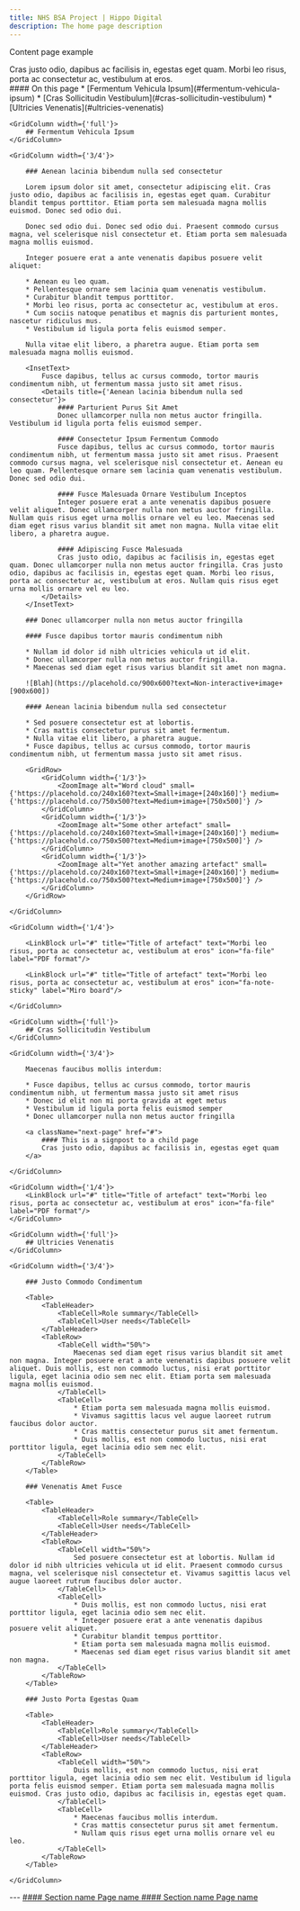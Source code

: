 ```yaml
---
title: NHS BSA Project | Hippo Digital
description: The home page description
---
```


<Heading caption='Template' tag='h1'>Content page example</Heading>

<GridRow>
    <GridColumn width={'2/3'}>
        <LeadParagraph>
            Cras justo odio, dapibus ac facilisis in, egestas eget quam. Morbi leo risus, porta ac consectetur ac, vestibulum at eros.
        </LeadParagraph>
    </GridColumn>
    <GridColumn width={'1/3'}>
        <nav className="in-page-nav">
            #### On this page
            * [Fermentum Vehicula Ipsum](#fermentum-vehicula-ipsum)
            * [Cras Sollicitudin Vestibulum](#cras-sollicitudin-vestibulum)
            * [Ultricies Venenatis](#ultricies-venenatis)
        </nav>
    </GridColumn>
</GridRow>

<GridRow>

    <GridColumn width={'full'}>
        ## Fermentum Vehicula Ipsum
    </GridColumn>

    <GridColumn width={'3/4'}>

        ### Aenean lacinia bibendum nulla sed consectetur

        Lorem ipsum dolor sit amet, consectetur adipiscing elit. Cras justo odio, dapibus ac facilisis in, egestas eget quam. Curabitur blandit tempus porttitor. Etiam porta sem malesuada magna mollis euismod. Donec sed odio dui.

        Donec sed odio dui. Donec sed odio dui. Praesent commodo cursus magna, vel scelerisque nisl consectetur et. Etiam porta sem malesuada magna mollis euismod.

        Integer posuere erat a ante venenatis dapibus posuere velit aliquet:

        * Aenean eu leo quam.
        * Pellentesque ornare sem lacinia quam venenatis vestibulum.
        * Curabitur blandit tempus porttitor.
        * Morbi leo risus, porta ac consectetur ac, vestibulum at eros.
        * Cum sociis natoque penatibus et magnis dis parturient montes, nascetur ridiculus mus.
        * Vestibulum id ligula porta felis euismod semper.

        Nulla vitae elit libero, a pharetra augue. Etiam porta sem malesuada magna mollis euismod.

        <InsetText>
            Fusce dapibus, tellus ac cursus commodo, tortor mauris condimentum nibh, ut fermentum massa justo sit amet risus.
            <Details title={'Aenean lacinia bibendum nulla sed consectetur'}>
                #### Parturient Purus Sit Amet
                Donec ullamcorper nulla non metus auctor fringilla. Vestibulum id ligula porta felis euismod semper.

                #### Consectetur Ipsum Fermentum Commodo
                Fusce dapibus, tellus ac cursus commodo, tortor mauris condimentum nibh, ut fermentum massa justo sit amet risus. Praesent commodo cursus magna, vel scelerisque nisl consectetur et. Aenean eu leo quam. Pellentesque ornare sem lacinia quam venenatis vestibulum. Donec sed odio dui.

                #### Fusce Malesuada Ornare Vestibulum Inceptos
                Integer posuere erat a ante venenatis dapibus posuere velit aliquet. Donec ullamcorper nulla non metus auctor fringilla. Nullam quis risus eget urna mollis ornare vel eu leo. Maecenas sed diam eget risus varius blandit sit amet non magna. Nulla vitae elit libero, a pharetra augue.
                
                #### Adipiscing Fusce Malesuada
                Cras justo odio, dapibus ac facilisis in, egestas eget quam. Donec ullamcorper nulla non metus auctor fringilla. Cras justo odio, dapibus ac facilisis in, egestas eget quam. Morbi leo risus, porta ac consectetur ac, vestibulum at eros. Nullam quis risus eget urna mollis ornare vel eu leo.
            </Details>
        </InsetText>

        ### Donec ullamcorper nulla non metus auctor fringilla

        #### Fusce dapibus tortor mauris condimentum nibh

        * Nullam id dolor id nibh ultricies vehicula ut id elit.
        * Donec ullamcorper nulla non metus auctor fringilla.
        * Maecenas sed diam eget risus varius blandit sit amet non magna.

        ![Blah](https://placehold.co/900x600?text=Non-interactive+image+[900x600])

        #### Aenean lacinia bibendum nulla sed consectetur

        * Sed posuere consectetur est at lobortis.
        * Cras mattis consectetur purus sit amet fermentum.
        * Nulla vitae elit libero, a pharetra augue.
        * Fusce dapibus, tellus ac cursus commodo, tortor mauris condimentum nibh, ut fermentum massa justo sit amet risus.

        <GridRow>
            <GridColumn width={'1/3'}>
                <ZoomImage alt="Word cloud" small={'https://placehold.co/240x160?text=Small+image+[240x160]'} medium={'https://placehold.co/750x500?text=Medium+image+[750x500]'} />
            </GridColumn>
            <GridColumn width={'1/3'}>
                <ZoomImage alt="Some other artefact" small={'https://placehold.co/240x160?text=Small+image+[240x160]'} medium={'https://placehold.co/750x500?text=Medium+image+[750x500]'} />
            </GridColumn>
            <GridColumn width={'1/3'}>
                <ZoomImage alt="Yet another amazing artefact" small={'https://placehold.co/240x160?text=Small+image+[240x160]'} medium={'https://placehold.co/750x500?text=Medium+image+[750x500]'} />
            </GridColumn>
        </GridRow>

    </GridColumn>

    <GridColumn width={'1/4'}>

        <LinkBlock url="#" title="Title of artefact" text="Morbi leo risus, porta ac consectetur ac, vestibulum at eros" icon="fa-file" label="PDF format"/>
        
        <LinkBlock url="#" title="Title of artefact" text="Morbi leo risus, porta ac consectetur ac, vestibulum at eros" icon="fa-note-sticky" label="Miro board"/>

    </GridColumn>

</GridRow>

<GridRow>

    <GridColumn width={'full'}>
        ## Cras Sollicitudin Vestibulum
    </GridColumn>

    <GridColumn width={'3/4'}>

        Maecenas faucibus mollis interdum:

        * Fusce dapibus, tellus ac cursus commodo, tortor mauris condimentum nibh, ut fermentum massa justo sit amet risus
        * Donec id elit non mi porta gravida at eget metus
        * Vestibulum id ligula porta felis euismod semper
        * Donec ullamcorper nulla non metus auctor fringilla
        
        <a className="next-page" href="#">
            #### This is a signpost to a child page
            Cras justo odio, dapibus ac facilisis in, egestas eget quam
        </a>

    </GridColumn>

    <GridColumn width={'1/4'}>
        <LinkBlock url="#" title="Title of artefact" text="Morbi leo risus, porta ac consectetur ac, vestibulum at eros" icon="fa-file" label="PDF format"/>
    </GridColumn>

</GridRow>

<GridRow>

    <GridColumn width={'full'}>
        ## Ultricies Venenatis
    </GridColumn>

    <GridColumn width={'3/4'}>

        ### Justo Commodo Condimentum

        <Table>
            <TableHeader>
                <TableCell>Role summary</TableCell>
                <TableCell>User needs</TableCell>
            </TableHeader>
            <TableRow>
                <TableCell width="50%">
                    Maecenas sed diam eget risus varius blandit sit amet non magna. Integer posuere erat a ante venenatis dapibus posuere velit aliquet. Duis mollis, est non commodo luctus, nisi erat porttitor ligula, eget lacinia odio sem nec elit. Etiam porta sem malesuada magna mollis euismod.
                </TableCell>
                <TableCell>
                    * Etiam porta sem malesuada magna mollis euismod.
                    * Vivamus sagittis lacus vel augue laoreet rutrum faucibus dolor auctor.
                    * Cras mattis consectetur purus sit amet fermentum.
                    * Duis mollis, est non commodo luctus, nisi erat porttitor ligula, eget lacinia odio sem nec elit.
                </TableCell>
            </TableRow>
        </Table>

        ### Venenatis Amet Fusce

        <Table>
            <TableHeader>
                <TableCell>Role summary</TableCell>
                <TableCell>User needs</TableCell>
            </TableHeader>
            <TableRow>
                <TableCell width="50%">
                    Sed posuere consectetur est at lobortis. Nullam id dolor id nibh ultricies vehicula ut id elit. Praesent commodo cursus magna, vel scelerisque nisl consectetur et. Vivamus sagittis lacus vel augue laoreet rutrum faucibus dolor auctor.
                </TableCell>
                <TableCell>
                    * Duis mollis, est non commodo luctus, nisi erat porttitor ligula, eget lacinia odio sem nec elit.
                    * Integer posuere erat a ante venenatis dapibus posuere velit aliquet.
                    * Curabitur blandit tempus porttitor.
                    * Etiam porta sem malesuada magna mollis euismod.
                    * Maecenas sed diam eget risus varius blandit sit amet non magna.
                </TableCell>
            </TableRow>
        </Table>
        
        ### Justo Porta Egestas Quam

        <Table>
            <TableHeader>
                <TableCell>Role summary</TableCell>
                <TableCell>User needs</TableCell>
            </TableHeader>
            <TableRow>
                <TableCell width="50%">
                    Duis mollis, est non commodo luctus, nisi erat porttitor ligula, eget lacinia odio sem nec elit. Vestibulum id ligula porta felis euismod semper. Etiam porta sem malesuada magna mollis euismod. Cras justo odio, dapibus ac facilisis in, egestas eget quam.
                </TableCell>
                <TableCell>
                    * Maecenas faucibus mollis interdum.
                    * Cras mattis consectetur purus sit amet fermentum.
                    * Nullam quis risus eget urna mollis ornare vel eu leo.
                </TableCell>
            </TableRow>
        </Table>
    
    </GridColumn>

</GridRow>

<GridRow>
    <GridColumn width={'full'}>
        ---
    </GridColumn>
</GridRow>
<GridRow>
    <GridColumn width={'1/2'}>
        <a className="previous-page" href="#">
            #### Section name
            Page name
        </a>
    </GridColumn>
    <GridColumn width={'1/2'}>
        <a className="next-page" href="#">
            #### Section name
            Page name
        </a>
    </GridColumn>
</GridRow>
